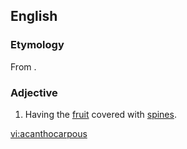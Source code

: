 ==English==

===Etymology===
From {{etyl|grc|en}} {{m|grc|ἄκανθος||acanthus}}{{suffix||carpous|lang=en}}.

===Adjective===
{{en-adj}}

# {{lb|en|botany}} Having the [[fruit]] covered with [[spine]]s.

[[vi:acanthocarpous]]